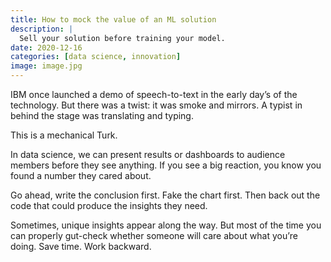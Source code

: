 ```yaml
---
title: How to mock the value of an ML solution
description: |
  Sell your solution before training your model.
date: 2020-12-16
categories: [data science, innovation]
image: image.jpg
---
```


IBM once launched a demo of speech-to-text in the early day’s of the technology. But there was a twist: it was smoke and mirrors. A typist in behind the stage was translating and typing.

This is a mechanical Turk.

In data science, we can present results or dashboards to audience members before they see anything. If you see a big reaction, you know you found a number they cared about.

Go ahead, write the conclusion first. Fake the chart first. Then back out the code that could produce the insights they need.

Sometimes, unique insights appear along the way. But most of the time you can properly gut-check whether someone will care about what you’re doing. Save time. Work backward.